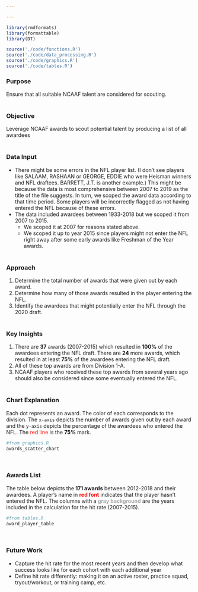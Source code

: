```yaml
---

---
```



```r
library(rmdformats)
library(formattable)
library(DT)
```

```r
source('./code/functions.R')
source('./code/data_processing.R')
source('./code/graphics.R')
source('./code/tables.R')
```


### Purpose
Ensure that all suitable NCAAF talent are considered for scouting.  
<br>    
    
### Objective
Leverage NCAAF awards to scout potential talent by producing a list of all awardees    
<br>    
     
### Data Input
* There might be some errors in the NFL player list. (I don't see players like SALAAM, RASHAAN or GEORGE, EDDIE who were Heisman winners and NFL draftees. BARRETT, J.T. is another example.) This might be because the data is most comprehensive between 2007 to 2019 as the title of the file suggests. In turn, we scoped the award data according to that time period. Some players will be incorrectly flagged as not having entered the NFL because of these errors. 
* The data included awardees between 1933-2018 but we scoped it from 2007 to 2015. 
    + We scoped it at 2007 for reasons stated above. 
    + We scoped it up to year 2015 since players might not enter the NFL right away after some early awards like Freshman of the Year awards.  
<br>    
      
### Approach
1. Determine the total number of awards that were given out by each award. 
2. Determine how many of those awards resulted in the player entering the NFL.
3. Identify the awardees that might potentially enter the NFL through the 2020 draft.  
<br>    
    
### Key Insights
1. There are **37** awards (2007-2015) which resulted in **100%** of the awardees entering the NFL draft. There are **24** more awards, which resulted in at least **75%** of the awardees entering the NFL draft. 
2. All of these top awards are from Division 1-A.
3. NCAAF players who received these top awards from several years ago should also be considered since some eventually entered the NFL.  
<br>    
     
### Chart Explanation
Each dot represents an award. The color of each corresponds to the division. The `x-axis` depicts the number of awards given out by each award and the `y-axis` depicts the percentage of the awardees who entered the NFL. The <span style="color: red;">red line</span> is the **75%** mark.  

```r
#from graphics.R
awards_scatter_chart
```  

<br>    
     
### Awards List
The table below depicts the **171 awards** between 2012-2018 and their awardees. A player's name in <span style="color: red;font-weight:bold">red font</span> indicates that the player hasn't entered the NFL. The columns with a <span style="color: darkgray;font-weight:bold">gray background</span> are the years included in the calculation for the hit rate (2007-2015).
  


```r
#from tables.R
award_player_table

```
  
<br>  

### Future Work
* Capture the hit rate for the most recent years and then develop what success looks like for each cohort with each additional year
* Define hit rate differently: making it on an active roster, practice squad, tryout/workout, or training camp, etc.






